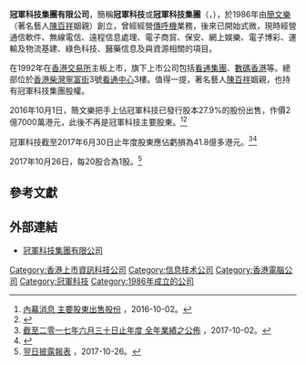 '''冠軍科技集團有限公司'''，簡稱'''冠軍科技'''或'''冠軍科技集團'''（'''{{lang-en|Champion Technology Holdings Limited}}'''，{{hkex|0092}}），於1986年由[[簡文樂|簡文樂]]（著名藝人[[陳百祥|陳百祥]]姻親）創立，曾經經營[[傳呼機|傳呼機]]業務，後來已開始式微，現時經營通信軟件、無線電信、遠程信息處理、電子商貿、保安、網上娛樂、電子博彩、運輸及物流基建、綠色科技、醫藥信息及與資源相關的項目。

在1992年在[[香港交易所|香港交易所]]主板上市，旗下上市公司包括[[看通集團|看通集團]]、[[數碼香港|數碼香港]]等。總部位於[[香港|香港]][[柴灣|柴灣]][[寧富街|寧富街]]3號[[看通中心|看通中心]]3樓。值得一提，著名藝人[[陳百祥|陳百祥]]姻親，也持有冠軍科技集團股權。

2016年10月1日，簡文樂把手上佔冠軍科技已發行股本27.9%的股份出售，作價2億7000萬港元，此後不再是冠軍科技主要股東。<ref>[http://www.hkexnews.hk/listedco/listconews/sehk/2016/1002/LTN20161002036_C.pdf 內幕消息 主要股東出售股份] {{Wayback|url=http://www.hkexnews.hk/listedco/listconews/sehk/2016/1002/LTN20161002036_C.pdf |date=20180930033043 }}，2016-10-02。</ref><ref>{{Cite web|url=http://www2.finet.hk/Newscenter/news_detail/57f65c68e4b0237852bd0191|title=77億資産被1折賤賣 審計師請辭 這是間怎樣的香港上市公司？|accessdate=2016-10-12|work=www2.finet.hk|archive-date=2018-09-29|archive-url=https://web.archive.org/web/20180929120012/http://www.finet.hk/Newscenter/news_detail/57f65c68e4b0237852bd0191|dead-url=no}}</ref>

冠軍科技截至2017年6月30日止年度股東應佔虧損為41.8億多港元。<ref>[http://www.hkexnews.hk/listedco/listconews/sehk/2017/1002/LTN20171002030_C.pdf 截至二零一七年六月三十日止年度 全年業績之公佈] {{Wayback|url=http://www.hkexnews.hk/listedco/listconews/sehk/2017/1002/LTN20171002030_C.pdf |date=20171013153812 }}，2017-10-02。</ref><ref>{{Cite news |url=http://hk.apple.nextmedia.com/financeestate/art/20171003/20171372 |title=冠軍科技持文物估值跌43億 |work=蘋果日報 |location=香港 |date=2017-10-03 |accessdate=2017-10-03 |archive-date=2017-10-05 |archive-url=https://web.archive.org/web/20171005050652/http://hk.apple.nextmedia.com/financeestate/art/20171003/20171372 |dead-url=no }}</ref>

2017年10月26日，每20股合為1股。<ref>[http://www.hkexnews.hk/listedco/listconews/SEHK/2017/1026/LTN20171026715_C.pdf 翌日披露報表] {{Wayback|url=http://www.hkexnews.hk/listedco/listconews/SEHK/2017/1026/LTN20171026715_C.pdf |date=20171217013949 }}，2017-10-26。</ref>

==參考文獻==
{{Reflist}}

==外部連結==
*[https://web.archive.org/web/20090121193526/http://championtechnology.com/ 冠軍科技集團有限公司]

[[Category:香港上市資訊科技公司|Category:香港上市資訊科技公司]]
[[Category:信息技术公司|Category:信息技术公司]]
[[Category:香港電腦公司|Category:香港電腦公司]]
[[Category:冠軍科技|Category:冠軍科技]]
[[Category:1986年成立的公司|Category:1986年成立的公司]]